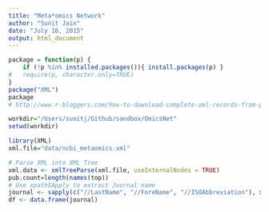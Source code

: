 ```yaml
---
title: "Meta*omics Network"
author: "Sunit Jain"
date: "July 16, 2015"
output: html_document
---
```

```r
package = function(p) {
	if (!p %in% installed.packages()){ install.packages(p) }
#	require(p, character.only=TRUE)
}
package("XML")
package
# http://www.r-bloggers.com/how-to-download-complete-xml-records-from-pubmed-and-extract-data/
```

```r
workdir="/Users/sunitj/Github/sandbox/OmicsNet"
setwd(workdir)
```

```r
library(XML)
xml.file="data/ncbi_metaomics.xml"

# Parse XML into XML Tree
xml.data <- xmlTreeParse(xml.file, useInternalNodes = TRUE)
pub.count=length(names(top))
# Use xpathSApply to extract Journal name
journal <- sapply(c("//LastName", "//ForeName", "//ISOAbbreviation"), xpathApply, doc = doc, fun = xmlValue)
df <- data.frame(journal)
```


